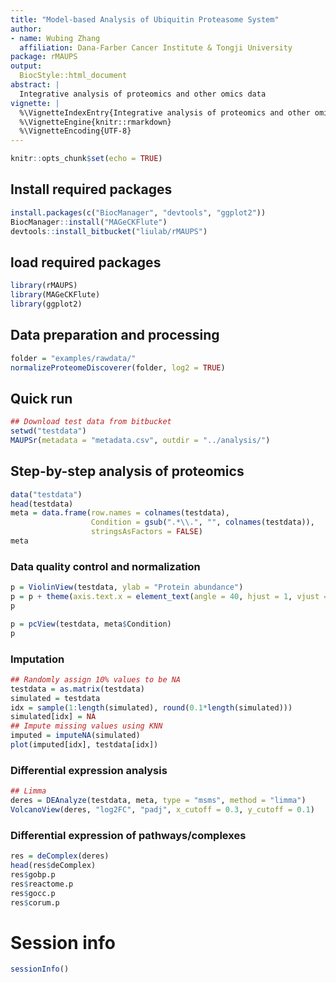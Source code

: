 ```yaml
---
title: "Model-based Analysis of Ubiquitin Proteasome System"
author:
- name: Wubing Zhang
  affiliation: Dana-Farber Cancer Institute & Tongji University
package: rMAUPS
output:
  BiocStyle::html_document
abstract: |
  Integrative analysis of proteomics and other omics data
vignette: |
  %\VignetteIndexEntry{Integrative analysis of proteomics and other omics data}
  %\VignetteEngine{knitr::rmarkdown}
  %\VignetteEncoding{UTF-8}
---
```


```r
knitr::opts_chunk$set(echo = TRUE)
```

## Install required packages
```r
install.packages(c("BiocManager", "devtools", "ggplot2"))
BiocManager::install("MAGeCKFlute")
devtools::install_bitbucket("liulab/rMAUPS")
```


## load required packages
```r
library(rMAUPS)
library(MAGeCKFlute)
library(ggplot2)
```

## Data preparation and processing
```r
folder = "examples/rawdata/"
normalizeProteomeDiscoverer(folder, log2 = TRUE)
```

## Quick run
```r
## Download test data from bitbucket
setwd("testdata")
MAUPSr(metadata = "metadata.csv", outdir = "../analysis/")
```

## Step-by-step analysis of proteomics
```r
data("testdata")
head(testdata)
meta = data.frame(row.names = colnames(testdata),
                  Condition = gsub(".*\\.", "", colnames(testdata)),
                  stringsAsFactors = FALSE)
meta
```

### Data quality control and normalization
```r
p = ViolinView(testdata, ylab = "Protein abundance")
p = p + theme(axis.text.x = element_text(angle = 40, hjust = 1, vjust = 1))
p

p = pcView(testdata, meta$Condition)
p
```

### Imputation
```r
## Randomly assign 10% values to be NA
testdata = as.matrix(testdata)
simulated = testdata
idx = sample(1:length(simulated), round(0.1*length(simulated)))
simulated[idx] = NA
## Impute missing values using KNN
imputed = imputeNA(simulated)
plot(imputed[idx], testdata[idx])
```

### Differential expression analysis
```r
## Limma
deres = DEAnalyze(testdata, meta, type = "msms", method = "limma")
VolcanoView(deres, "log2FC", "padj", x_cutoff = 0.3, y_cutoff = 0.1)
```

### Differential expression of pathways/complexes
```r
res = deComplex(deres)
head(res$deComplex)
res$gobp.p
res$reactome.p
res$gocc.p
res$corum.p
```

# Session info {.unnumbered}

```r
sessionInfo()
```
